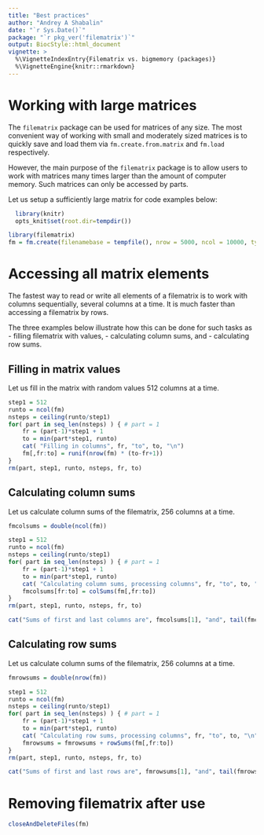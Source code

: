 ```yaml
---
title: "Best practices"
author: "Andrey A Shabalin"
date: "`r Sys.Date()`"
package: "`r pkg_ver('filematrix')`"
output: BiocStyle::html_document
vignette: >
  %\VignetteIndexEntry{Filematrix vs. bigmemory (packages)}
  %\VignetteEngine{knitr::rmarkdown}
---
```


# Working with large matrices

The `filematrix` package can be used for matrices of any size.
The most convenient way of working with small and moderately sized matrices is to quickly save and load them via `fm.create.from.matrix` and `fm.load` respectively.

However, the main purpose of the `filematrix` package is to allow users to work with matrices many times larger than the amount of computer memory.
Such matrices can only be accessed by parts.

Let us setup a sufficiently large matrix for code examples below:

```r
  library(knitr)
  opts_knit$set(root.dir=tempdir())
```

```r
library(filematrix)
fm = fm.create(filenamebase = tempfile(), nrow = 5000, ncol = 10000, type = "double")
```

# Accessing all matrix elements

The fastest way to read or write all elements of a filematrix
is to work with columns sequentially, several columns at a time.
It is much faster than accessing a filematrix by rows.

The three examples below illustrate how this can be done for such tasks as
- filling filematrix with values, 
- calculating column sums, and
- calculating row sums.


## Filling in matrix values

Let us fill in the matrix with random values 512 columns at a time.
```r
step1 = 512
runto = ncol(fm)
nsteps = ceiling(runto/step1)
for( part in seq_len(nsteps) ) { # part = 1
 	fr = (part-1)*step1 + 1
 	to = min(part*step1, runto)
	cat( "Filling in columns", fr, "to", to, "\n")
 	fm[,fr:to] = runif(nrow(fm) * (to-fr+1))
}
rm(part, step1, runto, nsteps, fr, to)
```

## Calculating column sums

Let us calculate column sums of the filematrix, 256 columns at a time.
```r
fmcolsums = double(ncol(fm))

step1 = 512
runto = ncol(fm)
nsteps = ceiling(runto/step1)
for( part in seq_len(nsteps) ) { # part = 1
 	fr = (part-1)*step1 + 1
 	to = min(part*step1, runto)
	cat( "Calculating column sums, processing columns", fr, "to", to, "\n")
 	fmcolsums[fr:to] = colSums(fm[,fr:to])
}
rm(part, step1, runto, nsteps, fr, to)

cat("Sums of first and last columns are", fmcolsums[1], "and", tail(fmcolsums,1), "\n")
```

## Calculating row sums

Let us calculate column sums of the filematrix, 256 columns at a time.
```r
fmrowsums = double(nrow(fm))

step1 = 512
runto = ncol(fm)
nsteps = ceiling(runto/step1)
for( part in seq_len(nsteps) ) { # part = 1
 	fr = (part-1)*step1 + 1
 	to = min(part*step1, runto)
	cat( "Calculating row sums, processing columns", fr, "to", to, "\n")
 	fmrowsums = fmrowsums + rowSums(fm[,fr:to])
}
rm(part, step1, runto, nsteps, fr, to)

cat("Sums of first and last rows are", fmrowsums[1], "and", tail(fmrowsums,1), "\n")
```

# Removing filematrix after use

```r
closeAndDeleteFiles(fm)
```
